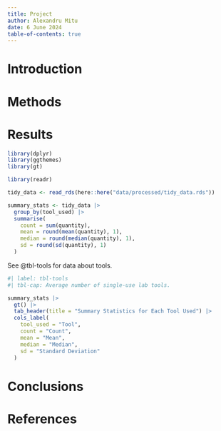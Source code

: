 ```yaml
---
title: Project
author: Alexandru Mitu
date: 6 June 2024
table-of-contents: true 
---
```


# Introduction

# Methods

# Results

```r
library(dplyr)
library(ggthemes)
library(gt)
```

```r
library(readr)

tidy_data <- read_rds(here::here("data/processed/tidy_data.rds"))
```

```r
summary_stats <- tidy_data |>
  group_by(tool_used) |>
  summarise(
    count = sum(quantity),
    mean = round(mean(quantity), 1),
    median = round(median(quantity), 1),
    sd = round(sd(quantity), 1)
  )


```

See @tbl-tools for data about tools.

```r
#| label: tbl-tools
#| tbl-cap: Average number of single-use lab tools.

summary_stats |> 
  gt() |> 
  tab_header(title = "Summary Statistics for Each Tool Used") |> 
  cols_label(
    tool_used = "Tool",
    count = "Count",
    mean = "Mean",
    median = "Median",
    sd = "Standard Deviation"
  ) 
```

# Conclusions

# References
